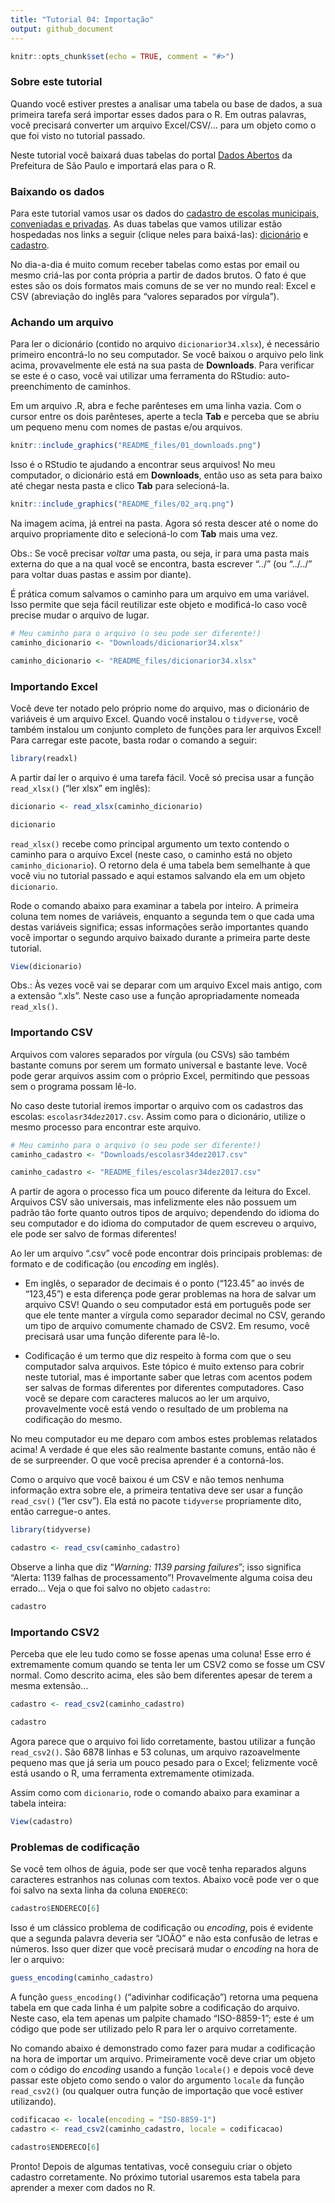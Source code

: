 ```yaml
---
title: "Tutorial 04: Importação"
output: github_document
---
```


```r
knitr::opts_chunk$set(echo = TRUE, comment = "#>")
```

### Sobre este tutorial

Quando você estiver prestes a analisar uma tabela ou base de dados, a sua
primeira tarefa será importar esses dados para o R. Em outras palavras,
você precisará converter um arquivo Excel/CSV/... para um objeto como o
que foi visto no tutorial passado.

Neste tutorial você baixará duas tabelas do portal
[Dados Abertos](http://dados.prefeitura.sp.gov.br/) da Prefeitura de São Paulo
e importará elas para o R.

### Baixando os dados

Para este tutorial vamos usar os dados do
[cadastro de escolas municipais, conveniadas e privadas](http://dados.prefeitura.sp.gov.br/dataset/cadastro-de-escolas-municipais-conveniadas-e-privadas).
As duas tabelas que vamos utilizar estão hospedadas nos links a seguir (clique
neles para baixá-las):
[dicionário](http://dados.prefeitura.sp.gov.br/dataset/8da55b0e-b385-4b54-9296-d0000014ddd5/resource/52b8a68b-ad4f-4f56-95ec-c2b0da052849/download/dicionarior34.xlsx) e
[cadastro](http://dados.prefeitura.sp.gov.br/dataset/8da55b0e-b385-4b54-9296-d0000014ddd5/resource/dfa2e046-b975-4ff5-983f-dacfd8cb06b2/download/escolasr34dez2017.csv).

No dia-a-dia é muito comum receber tabelas como estas por email ou mesmo criá-las
por conta própria a partir de dados brutos. O fato é que estes são os dois
formatos mais comuns de se ver no mundo real: Excel e CSV (abreviação do inglês
para "valores separados por vírgula").

### Achando um arquivo

Para ler o dicionário (contido no arquivo `dicionarior34.xlsx`), é necessário
primeiro encontrá-lo no seu computador. Se você baixou o arquivo pelo link acima,
provavelmente ele está na sua pasta de **Downloads**. Para verificar se este é
o caso, você vai utilizar uma ferramenta do RStudio: auto-preenchimento de
caminhos.

Em um arquivo .R, abra e feche parênteses em uma linha vazia. Com o cursor entre
os dois parênteses, aperte a tecla **Tab** e perceba que se abriu um pequeno
menu com nomes de pastas e/ou arquivos.

```r
knitr::include_graphics("README_files/01_downloads.png")
```

Isso é o RStudio te ajudando a encontrar seus arquivos! No meu computador, o
dicionário está em **Downloads**, então uso as seta para baixo até chegar nesta
pasta e clico **Tab** para selecioná-la.

```r
knitr::include_graphics("README_files/02_arq.png")
```

Na imagem acima, já entrei na pasta. Agora só resta descer até o nome do arquivo
propriamente dito e selecioná-lo com **Tab** mais uma vez.

Obs.: Se você precisar *voltar* uma pasta, ou seja, ir para uma pasta mais externa
do que a na qual você se encontra, basta escrever "../" (ou "../../" para voltar
duas pastas e assim por diante).

É prática comum salvamos o caminho para um arquivo em uma variável. Isso permite
que seja fácil reutilizar este objeto e modificá-lo caso você precise mudar o
arquivo de lugar.

```r
# Meu caminho para o arquivo (o seu pode ser diferente!)
caminho_dicionario <- "Downloads/dicionarior34.xlsx"
```

```r
caminho_dicionario <- "README_files/dicionarior34.xlsx"
```

### Importando Excel

Você deve ter notado pelo próprio nome do arquivo, mas o dicionário de
variáveis é um arquivo Excel. Quando você instalou o `tidyverse`, você
também instalou um conjunto completo de funções para ler arquivos Excel!
Para carregar este pacote, basta rodar o comando a seguir:

```r
library(readxl)
```

A partir daí ler o arquivo é uma tarefa fácil. Você só precisa usar a
função `read_xlsx()` ("ler xlsx" em inglês):

```r
dicionario <- read_xlsx(caminho_dicionario)

dicionario
```

`read_xlsx()` recebe como principal argumento um texto contendo o caminho
para o arquivo Excel (neste caso, o caminho está no objeto
`caminho_dicionario`). O retorno dela é uma tabela bem semelhante à que você
viu no tutorial passado e aqui estamos salvando ela em um objeto `dicionario`.

Rode o comando abaixo para examinar a tabela por inteiro. A primeira coluna
tem nomes de variáveis, enquanto a segunda tem o que cada uma destas variáveis
significa; essas informações serão importantes quando você importar o segundo
arquivo baixado durante a primeira parte deste tutorial.

```r
View(dicionario)
```


Obs.: Às vezes você vai se deparar com um arquivo Excel mais antigo, com a
extensão ".xls". Neste caso use a função apropriadamente nomeada
`read_xls()`.

### Importando CSV

Arquivos com valores separados por vírgula (ou CSVs) são também bastante comuns
por serem um formato universal e bastante leve. Você pode gerar arquivos assim
com o próprio Excel, permitindo que pessoas sem o programa possam lê-lo.

No caso deste tutorial iremos importar o arquivo com os cadastros das escolas:
`escolasr34dez2017.csv`. Assim como para o dicionário, utilize o mesmo processo
para encontrar este arquivo.

```r
# Meu caminho para o arquivo (o seu pode ser diferente!)
caminho_cadastro <- "Downloads/escolasr34dez2017.csv"
```

```r
caminho_cadastro <- "README_files/escolasr34dez2017.csv"
```

A partir de agora o processo fica um pouco diferente da leitura do Excel.
Arquivos CSV são universais, mas infelizmente eles não possuem um padrão tão
forte quanto outros tipos de arquivo; dependendo do idioma do seu computador
e do idioma do computador de quem escreveu o arquivo, ele pode ser salvo de
formas diferentes!

Ao ler um arquivo ".csv" você pode encontrar dois principais problemas: de
formato e de codificação (ou *encoding* em inglês).

- Em inglês, o separador de decimais é o ponto ("123.45" ao invés de "123,45")
e esta diferença pode gerar problemas na hora de salvar um arquivo CSV! Quando
o seu computador está em português pode ser que ele tente manter a vírgula como
separador decimal no CSV, gerando um tipo de arquivo comumente chamado de CSV2.
Em resumo, você precisará usar uma função diferente para lê-lo.

- Codificação é um termo que diz respeito à forma com que o seu computador
salva arquivos. Este tópico é muito extenso para cobrir neste tutorial, mas é
importante saber que letras com acentos podem ser salvas de formas diferentes
por diferentes computadores. Caso você se depare com caracteres malucos ao
ler um arquivo, provavelmente você está vendo o resultado de um problema na
codificação do mesmo.

No meu computador eu me deparo com ambos estes problemas relatados acima! A
verdade é que eles são realmente bastante comuns, então não é de se surpreender.
O que você precisa aprender é a contorná-los.

Como o arquivo que você baixou é um CSV e não temos nenhuma informação extra
sobre ele, a primeira tentativa deve ser usar a função `read_csv()` ("ler csv").
Ela está no pacote `tidyverse` propriamente dito, então carregue-o antes.

```r
library(tidyverse)

cadastro <- read_csv(caminho_cadastro)
```

Observe a linha que diz "*Warning: 1139 parsing failures*"; isso significa
"Alerta: 1139 falhas de processamento"! Provavelmente alguma coisa deu errado...
Veja o que foi salvo no objeto `cadastro`:

```r
cadastro
```

### Importando CSV2

Perceba que ele leu tudo como se fosse apenas uma coluna! Esse erro é
extremamente comum quando se tenta ler um CSV2 como se fosse um CSV normal. Como
descrito acima, eles são bem diferentes apesar de terem a mesma extensão...

```r
cadastro <- read_csv2(caminho_cadastro)

cadastro
```

Agora parece que o arquivo foi lido corretamente, bastou utilizar a função
`read_csv2()`. São 6878 linhas e 53 colunas, um arquivo razoavelmente pequeno
mas que já seria um pouco pesado para o Excel; felizmente você está usando o R,
uma ferramenta extremamente otimizada.

Assim como com `dicionario`, rode o comando abaixo para examinar a tabela
inteira:

```r
View(cadastro)
```

### Problemas de codificação

Se você tem olhos de águia, pode ser que você tenha reparados alguns caracteres
estranhos nas colunas com textos. Abaixo você pode ver o que foi salvo na sexta
linha da coluna `ENDERECO`:

```r
cadastro$ENDERECO[6]
```

Isso é um clássico problema de codificação ou *encoding*, pois é evidente que a
segunda palavra deveria ser "JOÃO" e não esta confusão de letras e números. Isso
quer dizer que você precisará mudar o *encoding* na hora de ler o arquivo:

```r
guess_encoding(caminho_cadastro)
```

A função `guess_encoding()` ("adivinhar codificação") retorna uma pequena tabela
em que cada linha é um palpite sobre a codificação do arquivo. Neste caso, ela
tem apenas um palpite chamado "ISO-8859-1"; este é um código que pode ser
utilizado pelo R para ler o arquivo corretamente.

No comando abaixo é demonstrado como fazer para mudar a codificação na hora de
importar um arquivo. Primeiramente você deve criar um objeto com o código do
*encoding* usando a função `locale()` e depois você deve passar este objeto
como sendo o valor do argumento `locale` da função `read_csv2()` (ou qualquer
outra função de importação que você estiver utilizando).

```r
codificacao <- locale(encoding = "ISO-8859-1")
cadastro <- read_csv2(caminho_cadastro, locale = codificacao)

cadastro$ENDERECO[6]
```

Pronto! Depois de algumas tentativas, você conseguiu criar o objeto cadastro
corretamente. No próximo tutorial usaremos esta tabela para aprender a mexer com
dados no R.
